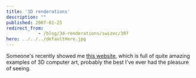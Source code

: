 ```yaml
---
title: '3D renderations'
description: ""
published: 2007-01-25
redirect_from: 
            - /blog/3d-renderations/swizec/307
hero: ../../../defaultHero.jpg
---
```

Someone's recently showed me [this website](http://hof.povray.org/), which is full of quite amazing examples of 3D computer art, probably the best I've ever had the pleasure of seeing.